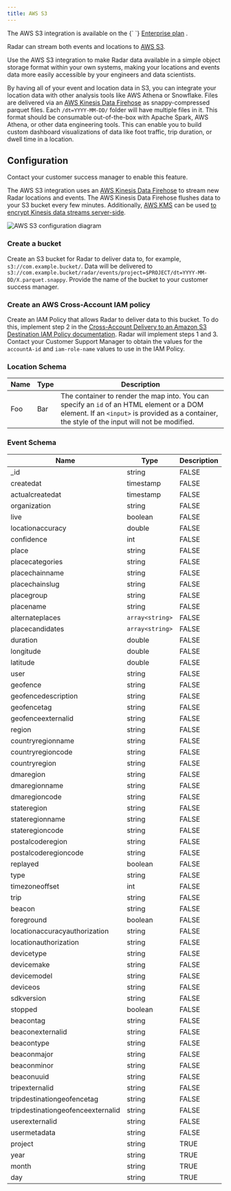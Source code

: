```yaml
---
title: AWS S3
---
```


<Alert alertType="info">
  The AWS S3 integration is available on the {` `}
  <a href="https://radar.com/pricing" target="_blank">Enterprise plan</a>
  .
</Alert>

Radar can stream both events and locations to [AWS S3](https://aws.amazon.com/s3/).

Use the AWS S3 integration to make Radar data available in a simple object storage format within your own systems, making your locations and events data more easily accessible by your engineers and data scientists.

By having all of your event and location data in S3, you can integrate your location data with other analysis tools like AWS Athena or Snowflake. Files are delivered via an [AWS Kinesis Data Firehose](https://aws.amazon.com/kinesis/data-firehose/) as snappy-compressed parquet files.  Each `/dt=YYYY-MM-DD/` folder will have multiple files in it. This format should be consumable out-of-the-box with Apache Spark, AWS Athena, or other data engineering tools. This can enable you to build custom dashboard visualizations of data like foot traffic, trip duration, or dwell time in a location.

## Configuration

Contact your customer success manager to enable this feature.

The AWS S3 integration uses an [AWS Kinesis Data Firehose](https://aws.amazon.com/kinesis/data-firehose/) to stream new Radar locations and events. The AWS Kinesis Data Firehose flushes data to your S3 bucket every few minutes. Additionally, [AWS KMS](https://aws.amazon.com/kms/) can be used [to encrypt Kinesis data streams server-side](https://docs.aws.amazon.com/streams/latest/dev/server-side-encryption.html).

![AWS S3 configuration diagram](/img/integrations/aws_s3_diagram.png)

### Create a bucket
Create an S3 bucket for Radar to deliver data to, for example, `s3://com.example.bucket/`. Data will be delivered to `s3://com.example.bucket/radar/events/project=$PROJECT/dt=YYYY-MM-DD/X.parquet.snappy`. Provide the name of the bucket to your customer success manager.

### Create an AWS Cross-Account IAM policy
Create an IAM Policy that allows Radar to deliver data to this bucket. To do this, implement step 2 in the [Cross-Account Delivery to an Amazon S3 Destination IAM Policy documentation](https://docs.aws.amazon.com/firehose/latest/dev/controlling-access.html#cross-account-delivery-s3). Radar will implement steps 1 and 3.  Contact your Customer Support Manager to obtain the values for the `accountA-id` and `iam-role-name` values to use in the IAM Policy.

### Location Schema
<div className="full-width-table">

| Name  | Type | Description  |
|-------|---------|-----------------|
| Foo | Bar | The container to render the map into. You can specify an `id` of an HTML element or a DOM element. If an `<input>` is provided as a container, the style of the input will not be modified. |

</div>

### Event Schema
<div className="full-width-table">

| Name  | Type | Description  |
|-------|---------|-----------------|
|_id|string|FALSE|
|createdat|timestamp|FALSE|
|actualcreatedat|timestamp|FALSE|
|organization|string|FALSE|
|live|boolean|FALSE|
|locationaccuracy|double|FALSE|
|confidence|int|FALSE|
|place|string|FALSE|
|placecategories|string|FALSE|
|placechainname|string|FALSE|
|placechainslug|string|FALSE|
|placegroup|string|FALSE|
|placename|string|FALSE|
|alternateplaces|`array<string>`|FALSE|
|placecandidates|`array<string>`|FALSE|
|duration|double|FALSE|
|longitude|double|FALSE|
|latitude|double|FALSE|
|user|string|FALSE|
|geofence|string|FALSE|
|geofencedescription|string|FALSE|
|geofencetag|string|FALSE|
|geofenceexternalid|string|FALSE|
|region|string|FALSE|
|countryregionname|string|FALSE|
|countryregioncode|string|FALSE|
|countryregion|string|FALSE|
|dmaregion|string|FALSE|
|dmaregionname|string|FALSE|
|dmaregioncode|string|FALSE|
|stateregion|string|FALSE|
|stateregionname|string|FALSE|
|stateregioncode|string|FALSE|
|postalcoderegion|string|FALSE|
|postalcoderegioncode|string|FALSE|
|replayed|boolean|FALSE|
|type|string|FALSE|
|timezoneoffset|int|FALSE|
|trip|string|FALSE|
|beacon|string|FALSE|
|foreground|boolean|FALSE|
|locationaccuracyauthorization|string|FALSE|
|locationauthorization|string|FALSE|
|devicetype|string|FALSE|
|devicemake|string|FALSE|
|devicemodel|string|FALSE|
|deviceos|string|FALSE|
|sdkversion|string|FALSE|
|stopped|boolean|FALSE|
|beacontag|string|FALSE|
|beaconexternalid|string|FALSE|
|beacontype|string|FALSE|
|beaconmajor|string|FALSE|
|beaconminor|string|FALSE|
|beaconuuid|string|FALSE|
|tripexternalid|string|FALSE|
|tripdestinationgeofencetag|string|FALSE|
|tripdestinationgeofenceexternalid|string|FALSE|
|userexternalid|string|FALSE|
|usermetadata|string|FALSE|
|project|string|TRUE|
|year|string|TRUE|
|month|string|TRUE|
|day|string|TRUE|

</div>
